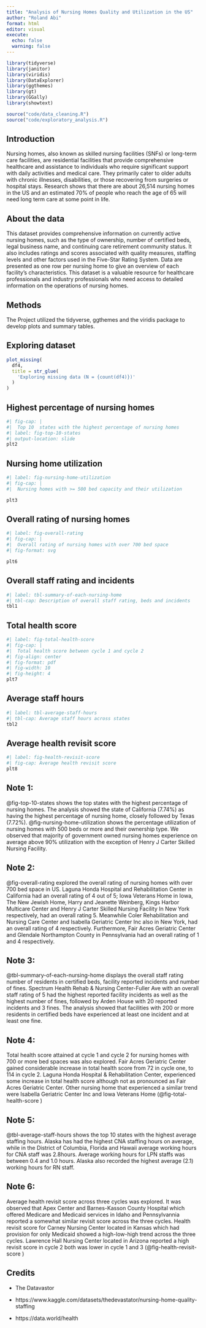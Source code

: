 ```yaml
---
title: "Analysis of Nursing Homes Quality and Utilization in the US"
author: "Roland Abi"
format: html
editor: visual
execute: 
  echo: false
  warning: false
---
```


```r

library(tidyverse)
library(janitor)
library(viridis)
library(DataExplorer)
library(ggthemes)
library(gt)
library(GGally)
library(showtext)

source("code/data_cleaning.R")
source("code/exploratory_analysis.R")
```

## Introduction

Nursing homes, also known as skilled nursing facilities (SNFs) or long-term care facilities, are residential facilities that provide comprehensive healthcare and assistance to individuals who require significant support with daily activities and medical care. They primarily cater to older adults with chronic illnesses, disabilities, or those recovering from surgeries or hospital stays. Research shows that there are about 26,514 nursing homes in the US and an estimated 70% of people who reach the age of 65 will need long term care at some point in life.

## About the data

This dataset provides comprehensive information on currently active nursing homes, such as the type of ownership, number of certified beds, legal business name, and continuing care retirement community status. It also includes ratings and scores associated with quality measures, staffing levels and other factors used in the Five-Star Rating System. Data are presented as one row per nursing home to give an overview of each facility's characteristics. This dataset is a valuable resource for healthcare professionals and industry professionals who need access to detailed information on the operations of nursing homes.

## Methods

The Project utilized the tidyverse, ggthemes and the viridis package to develop plots and summary tables.

## Exploring dataset

```r
plot_missing(
  df4,
  title = str_glue(
    'Exploring missing data (N = {count(df4)})'
  )
)

```

## Highest percentage of nursing homes

```r
#| fig-cap: |
#|  Top 10  states with the highest percentage of nursing homes
#| label: fig-top-10-states
#| output-location: slide
plt2
```

## Nursing home utilization

```r
#| label: fig-nursing-home-utilization
#| fig-cap: |
#|  Nursing homes with >= 500 bed capacity and their utilization

plt3
```

## Overall rating of nursing homes

```r
#| label: fig-overall-rating
#| fig-cap: |
#|  Overall rating of nursing homes with over 700 bed space
#| fig-format: svg

plt6
```

## Overall staff rating and incidents

```r
#| label: tbl-summary-of-each-nursing-home
#| tbl-cap: Description of overall staff rating, beds and incidents
tbl1
```

## Total health score

```r
#| label: fig-total-health-score
#| fig-cap: |
#|  Total health score between cycle 1 and cycle 2
#| fig-align: center
#| fig-format: pdf
#| fig-width: 10
#| fig-height: 4
plt7
```

## Average staff hours

```r
#| label: tbl-average-staff-hours
#| tbl-cap: Average staff hours across states
tbl2
```

## Average health revisit score

```r
#| label: fig-health-revisit-score
#| fig-cap: Average health revisit score
plt8
```

## Note 1:

@fig-top-10-states shows the top states with the highest percentage of nursing homes. The analysis showed the state of California (7.74%) as having the highest percentage of nursing home, closely followed by Texas (7.72%). @fig-nursing-home-utilization shows the percentage utilization of nursing homes with 500 beds or more and their ownership type. We observed that majority of government owned nursing homes experience on average above 90% utilization with the exception of Henry J Carter Skilled Nursing Facility.

## Note 2:

@fig-overall-rating explored the overall rating of nursing homes with over 700 bed space in US. Laguna Honda Hospital and Rehabilitation Center in California had an overall rating of 4 out of 5; Iowa Veterans Home in Iowa, The New Jewish Home, Harry and Jeanette Weinberg, Kings Harbor Multicare Center and Henry J Carter Skilled Nursing Facility In New York respectively, had an overall rating 5. Meanwhile Coler Rehabilitation and Nursing Care Center and Isabella Geriatric Center Inc also in New York, had an overall rating of 4 respectively. Furthermore, Fair Acres Geriatric Center and Glendale Northampton County in Pennsylvania had an overall rating of 1 and 4 respectively.

## Note 3:

@tbl-summary-of-each-nursing-home displays the overall staff rating number of residents in certified beds, facility reported incidents and number of fines. Spectrum Health Rehab & Nursing Center-Fuller Ave with an overall staff rating of 5 had the highest reported facility incidents as well as the highest number of fines, followed by Arden House with 20 reported incidents and 3 fines. The analysis showed that facilities with 200 or more residents in certified beds have experienced at least one incident and at least one fine.

## Note 4:

Total health score attained at cycle 1 and cycle 2 for nursing homes with 700 or more bed spaces was also explored. Fair Acres Geriatric Center gained considerable increase in total health score from 72 in cycle one, to 114 in cycle 2. Laguna Honda Hospital & Rehabilitation Center, experienced some increase in total health score although not as pronounced as Fair Acres Geriatric Center. Other nursing home that experienced a similar trend were Isabella Geriatric Center Inc and Iowa Veterans Home (@fig-total-health-score )

## Note 5:

@tbl-average-staff-hours shows the top 10 states with the highest average staffing hours. Alaska has had the highest CNA staffing hours on average, while in the District of Columbia, Florida and Hawaii average working hours for CNA staff was 2.8hours. Average working hours for LPN staffs was between 0.4 and 1.0 hours. Alaska also recorded the highest average (2.1) working hours for RN staff.

## Note 6:

Average health revisit score across three cycles was explored. It was observed that Apex Center and Barnes-Kasson County Hospital which offered Medicare and Medicaid services in Idaho and Pennsylvannia reported a somewhat similar revisit score across the three cycles. Health revisit score for Carney Nursing Center located in Kansas which had provision for only Medicaid showed a high-low-high trend across the three cycles. Lawrence Hall Nursing Center located in Arizona reported a high revisit score in cycle 2 both was lower in cycle 1 and 3 (@fig-health-revisit-score )

## Credits

-   The Datavastor

-   https://www.kaggle.com/datasets/thedevastator/nursing-home-quality-staffing

-   https://data.world/health
